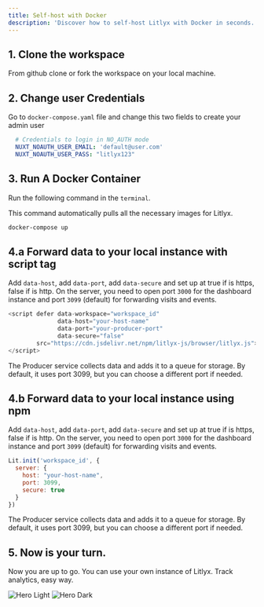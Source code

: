 ```yaml
---
title: Self-host with Docker
description: 'Discover how to self-host Litlyx with Docker in seconds.'
---
```


## 1. Clone the workspace

From github clone or fork the workspace on your local machine.

## 2. Change user Credentials

Go to `docker-compose.yaml` file and change this two fields to create your admin user

```yaml
  # Credentials to login in NO_AUTH mode
  NUXT_NOAUTH_USER_EMAIL: 'default@user.com'
  NUXT_NOAUTH_USER_PASS: "litlyx123"
```

## 3. Run A Docker Container

Run the following command in the `terminal`.

This command automatically pulls all the necessary images for Litlyx.

```bash docker
docker-compose up
```

## 4.a Forward data to your local instance with script tag

Add `data-host`, add `data-port`, add `data-secure` and set up at true if is https, false if is http.
On the server, you need to open port `3000` for the dashboard instance and port `3099` (default) for forwarding visits and events.

```javascript
<script defer data-workspace="workspace_id" 
              data-host="your-host-name" 
              data-port="your-producer-port" 
              data-secure="false"
        src="https://cdn.jsdelivr.net/npm/litlyx-js/browser/litlyx.js">
</script>
```
<Note>The Producer service collects data and adds it to a queue for storage. By default, it uses port 3099, but you can choose a different port if needed.</Note>

## 4.b Forward data to your local instance using npm

Add `data-host`, add `data-port`, add `data-secure` and set up at true if is https, false if is http.
On the server, you need to open port `3000` for the dashboard instance and port `3099` (default) for forwarding visits and events.

```javascript
Lit.init('workspace_id', {
  server: {
    host: "your-host-name",
    port: 3099,
    secure: true
  }
})
```

<Note>The Producer service collects data and adds it to a queue for storage. By default, it uses port 3099, but you can choose a different port if needed.</Note>

## 5. Now is your turn.

Now you are up to go. You can use your own instance of Litlyx. Track analytics, easy way.

<img
  className="block dark:hidden"
  src="/images/easy-dashboard.svg"
  alt="Hero Light"
/>
<img
  className="hidden dark:block"
  src="/images/easy-dashboard.svg"
  alt="Hero Dark"
/>
